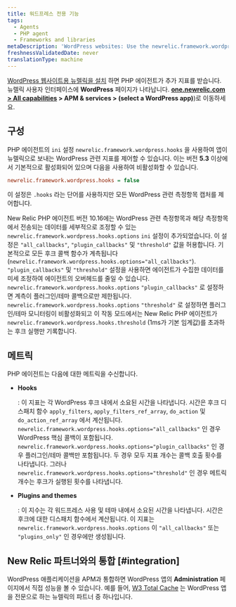 ```yaml
---
title: 워드프레스 전용 기능
tags:
  - Agents
  - PHP agent
  - Frameworks and libraries
metaDescription: 'WordPress websites: Use the newrelic.framework.wordpress.hooks INI setting to capture special metrics for hooks, plugins, and themes with New Relic.'
freshnessValidatedDate: never
translationType: machine
---
```


[WordPress 웹사이트용 뉴렐릭을 설치](/docs/agents/php-agent/installation/install-php-agent-shared-hosting-service) 하면 PHP 에이전트가 추가 지표를 받습니다. 뉴렐릭 사용자 인터페이스에 <DoNotTranslate>**WordPress**</DoNotTranslate> 페이지가 나타납니다. <DoNotTranslate>**[one.newrelic.com > All capabilities](https://one.newrelic.com/all-capabilities) > APM & services > (select a WordPress app)**</DoNotTranslate>)로 이동하세요.

## 구성

PHP 에이전트의 `ini` 설정 `newrelic.framework.wordpress.hooks` 을 사용하여 앱이 뉴렐릭으로 보내는 WordPress 관련 지표를 제어할 수 있습니다. 이는 버전 <DoNotTranslate>**5.3**</DoNotTranslate> 이상에서 기본적으로 활성화되어 있으며 다음을 사용하여 비활성화할 수 있습니다.

```ini
newrelic.framework.wordpress.hooks = false
```

이 설정은 `.hooks` 라는 단어를 사용하지만 모든 WordPress 관련 측정항목 캡처를 제어합니다.

New Relic PHP 에이전트 버전 10.16에는 WordPress 관련 측정항목과 해당 측정항목에서 전송되는 데이터를 세부적으로 조정할 수 있는 `newrelic.framework.wordpress.hooks.options` `ini` 설정이 추가되었습니다. 이 설정은 `"all_callbacks"`, `"plugin_callbacks"` 및 `"threshold"` 값을 허용합니다. 기본적으로 모든 후크 콜백 함수가 계측됩니다(`newrelic.framework.wordpress.hooks.options="all_callbacks"`). `"plugin_callbacks"` 및 `"threshold"` 설정을 사용하면 에이전트가 수집한 데이터를 미세 조정하여 에이전트의 오버헤드를 줄일 수 있습니다. `newrelic.framework.wordpress.hooks.options` `"plugin_callbacks"` 로 설정하면 계측이 플러그인/테마 콜백으로만 제한됩니다. `newrelic.framework.wordpress.hooks.options` `"threshold"` 로 설정하면 플러그인/테마 모니터링이 비활성화되고 이 작동 모드에서는 New Relic PHP 에이전트가 `newrelic.framework.wordpress.hooks.threshold` (1ms가 기본 임계값)를 초과하는 후크 실행만 기록합니다.

## 메트릭

PHP 에이전트는 다음에 대한 메트릭을 수신합니다.

* <DoNotTranslate>**Hooks**</DoNotTranslate>

  : 이 지표는 각 WordPress 후크 내에서 소요된 시간을 나타냅니다. 시간은 후크 디스패치 함수 `apply_filters`, `apply_filters_ref_array`, `do_action` 및 `do_action_ref_array` 에서 계산됩니다. `newrelic.framework.wordpress.hooks.options="all_callbacks"` 인 경우 WordPress 핵심 콜백이 포함됩니다. `newrelic.framework.wordpress.hooks.options="plugin_callbacks"` 인 경우 플러그인/테마 콜백만 포함됩니다. 두 경우 모두 지표 개수는 콜백 호출 횟수를 나타냅니다. 그러나 `newrelic.framework.wordpress.hooks.options="threshold"` 인 경우 메트릭 개수는 후크가 실행된 횟수를 나타냅니다.

* <DoNotTranslate>**Plugins and themes**</DoNotTranslate>

  : 이 지수는 각 워드프레스 사용 및 테마 내에서 소요된 시간을 나타냅니다. 시간은 후크에 대한 디스패치 함수에서 계산됩니다. 이 지표는 `newrelic.framework.wordpress.hooks.options` 이 `"all_callbacks"` 또는 `"plugins_only"` 인 경우에만 생성됩니다.

## New Relic 파트너와의 통합 [#integration]

WordPress 애플리케이션을 APM과 통합하면 WordPress 앱의 <DoNotTranslate>**Administration**</DoNotTranslate> 페이지에서 직접 성능을 볼 수 있습니다. 예를 들어, [W3 Total Cache](https://newrelic.com/blog/best-practices/web-performance-optimization-automation) 는 WordPress 앱을 전문으로 하는 뉴렐릭의 파트너 중 하나입니다.